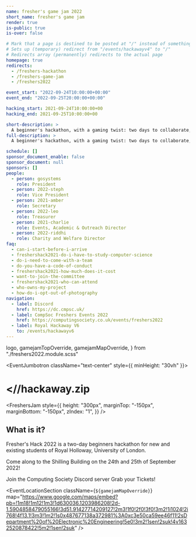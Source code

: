 ```yaml
---
name: fresher's game jam 2022
short_name: fresher's game jam
render: true
is-public: true
is-over: false

# Mark that a page is destined to be posted at "/" instead of something like "/events/hackawayv4"
# Sets up (temporary) redirect from "/events/hackawayv4" to "/"
# Redirects array (permanently) redirects to the actual page
homepage: true
redirects:
  - /freshers-hackathon
  - /freshers-game-jam
  - /freshers2022

event_start: "2022-09-24T10:00:00+00:00"
event_end: "2022-09-25T20:00:00+00:00"

hacking_start: 2021-09-24T10:00:00+00
hacking_end: 2021-09-25T10:00:00+00

short-description: >
  A beginner's hackathon, with a gaming twist: two days to collaborate, build and learn. Team up and create the best project before 10pm.
full-description: >
  A beginner's hackathon, with a gaming twist: two days to collaborate, build and learn. Team up and create the best project before 10pm.

schedule: []
sponsor_document_enable: false
sponsor_document: null
sponsors: []
people:
  - person: gosystems
    role: President
  - person: 2022-steph
    role: Vice President
  - person: 2021-amber
    role: Secretary
  - person: 2022-leo
    role: Treasurer
  - person: 2021-charlie
    role: Events, Academic & Outreach Director
  - person: 2022-riddhi
    role: Charity and Welfare Director
faq:
  - can-i-start-before-i-arrive
  - freshershack2021-do-i-have-to-study-computer-science
  - do-i-need-to-come-with-a-team
  - do-you-have-a-code-of-conduct
  - freshershack2021-how-much-does-it-cost
  - want-to-join-the-committee
  - freshershack2021-who-can-attend
  - who-owns-my-project
  - how-do-i-opt-out-of-photography
navigation:
  - label: Discord
    href: https://dc.cmpsc.uk/
  - label: CompSoc Freshers Events 2022
    href: https://computingsociety.co.uk/events/freshers2022
  - label: Royal Hackaway V6
    to: /events/hackawayv6
---
```




  logo,
  gamejamTopOverride,
  gamejamMapOverride,
} from "./freshers2022.module.scss"


<!-- <MajorLeagueHackingBadge year={2023} /> -->

<EventJumbotron className="text-center" style={{ minHeight: "30vh" }}>
  <h1>
    <strong>&lt;//hackaway</strong>.zip
  </h1>
</EventJumbotron>

<FreshersJam
  style={{
    height: "300px",
    marginTop: "-150px",
    marginBottom: "-150px",
    zIndex: "1",
  }}
/>

<Section
  className={`${gamejamTopOverride} text-center`}
  type={SectionTypes.TERTIARY}
>
  <h2>What is it?</h2>
  <p>
    Fresher's Hack 2022 is a two-day beginners hackathon for new and existing
    students of Royal Holloway, University of London.
  </p>
  <p>
    Come along to the Shilling Building on the 24th and 25th of September 2022!
  </p>
  <ButtonsContainer className="justify-content-center">
    <SiteButton href="https://dc.cmpsc.uk/" className="btn-hackaway-blurple">
      <FaDiscord /> Join the Computing Society Discord server
    </SiteButton>
    <SiteButton
      href="https://www.su.rhul.ac.uk/societies/a-z/computing/"
      className="btn-hackaway-orange"
    >
      <GrTicket /> Grab your Tickets!
    </SiteButton>
  </ButtonsContainer>
</Section>

<EventLocationSection
  className={`${gamejamMapOverride}`}
  map="https://www.google.com/maps/embed?pb=!1m18!1m12!1m3!1d630036.1203986208!2d-1.5904858479055166!3d51.91427714209127!2m3!1f0!2f0!3f0!3m2!1i1024!2i768!4f13.1!3m3!1m2!1s0x487677138a372981%3A0xc3e50ca59ee46f11!2sDepartment%20of%20Electronic%20Engineering!5e0!3m2!1sen!2suk!4v1632520878422!5m2!1sen!2suk"
/>

<EventPeopleSection type={SectionTypes.PRIMARY} />
<EventFrequentlyAskedQuestionsSection type={SectionTypes.SECONDARY} />
<EventSponsorsSection type={SectionTypes.TERTIARY} />
